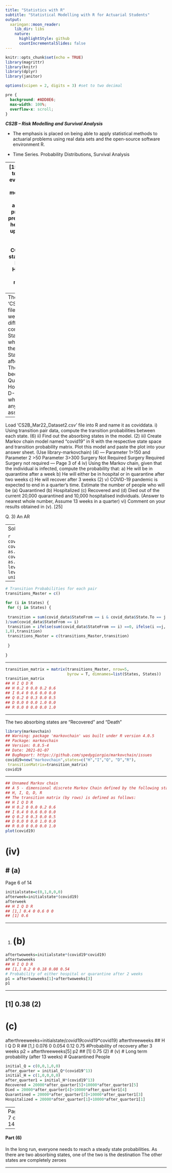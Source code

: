 ```yaml
---
title: "Statistics with R"
subtitle: "Statistical Modelling with R for Actuarial Students"
output:
  xaringan::moon_reader:
    lib_dir: libs
    nature:
      highlightStyle: github
      countIncrementalSlides: false
---
```


```r
knitr::opts_chunk$set(echo = TRUE)
library(magrittr)
library(knitr)
library(dplyr)
library(janitor)

options(scipen = 2, digits = 3) #set to two decimal 
```

```css
pre {
  background: #ADD8E6;
  max-width: 100%;
  overflow-x: scroll;
}
```


***CS2B – Risk Modelling and Survival Analysis ***


* The emphasis is placed on being able to apply statistical methods to actuarial problems using real data sets and the open-source software environment R. 

* Time Series. Probability Distributions, Survival Analysis

---
[15]
Q. 2) An Actuary tried to predict the COVID-19 evolution by using Markov chain which involved 
modelling transitions from one state to another according to a transition probability matrix. 
These predictions are expected to help the authorities to set up adequate protocols for 
managing the post-confinement due to COVID-19.
There are five states in the model namely Infected, Quarantined, Hospitalised, Recovered and 
Death which are measured at the end of each week.
---
The ‘CS2B_Mar22_Dataset2.csv’ file contains the recorded weekly transitions between 
different states. Each row contains a pair of State_From and State_To where State_From 
denotes the starting state and State_To denotes the state after a week’s transition. 
The following notation has been used:
I-Infected, Q-Quarantined, H-Hospitalised, R-Recovered, D-Death
Those states which have no transition to any another state can be assumed to be absorbing.
---
Load ‘CS2B_Mar22_Dataset2.csv’ file into R and name it as coviddata.
i) Using transition pair data, compute the transition probabilities between each state. (6)
ii) Find out the absorbing states in the model. (2)
iii) Create Markov chain model named “covid19” in R with the respective state space and 
transition probability matrix. Plot this model and paste the plot into your answer sheet. 
(Use library-markovchain) (4)
---
Parameter 1>150 and Parameter 2 >50
Parameter 
3>300
Surgery Not 
Required
Surgery 
Required
Surgery not
required
---
 Page 3 of 4
iv) Using the Markov chain, given that the individual is infected, compute the probability that:
a) He will be in quarantine after a week 
b) He will either be in hospital or in quarantine after two weeks 
c) He will recover after 3 weeks (2)
v) COVID-19 pandemic is expected to end in a quarter’s time. 
Estimate the number of people who will be (a) Quarantined (b) Hospitalized (c) Recovered 
and (d) Died out of the current 20,000 quarantined and 10,000 hospitalised individuals. 
(Answer to nearest whole number, Assume 13 weeks in a quarter)
vi) Comment on your results obtained in (v). 
[25]

Q. 3) An AR

---
Solution 2:
# i)

```r
covid_data=read.csv("CS2B_Mar22_Dataset2.csv")
covid_data$StateFrom = as.factor(covid_data$StateFrom)
covid_data$State.To = as.factor(covid_data$State.To)
States_From = levels(covid_data$StateFrom)
States_To = levels(covid_data$State.To)
States = unique(c(States_From,States_To))
```

---

```r
# Transition Probabilities for each pair
transitions_Master = c()

for (i in States) {
 for (j in States) {
 
 transition = sum(covid_data$StateFrom == i & covid_data$State.To == j
)/sum(covid_data$StateFrom == i)
 transition = ifelse(sum(covid_data$StateFrom == i) ==0, ifelse(i ==j, 
1,0),transition)
 transitions_Master = c(transitions_Master,transition)
 
 }
 
}

```

---

```r
transition_matrix = matrix(transitions_Master, nrow=5, 
                           byrow = T, dimnames=list(States, States))
transition_matrix
## H I Q D R
## H 0.2 0 0.0 0.2 0.6
## I 0.4 0 0.6 0.0 0.0
## Q 0.2 0 0.3 0.0 0.5
## D 0.0 0 0.0 1.0 0.0
## R 0.0 0 0.0 0.0 1.0
```

---

The two absorbing states are "Recovered" and "Death"


```r
library(markovchain)
## Warning: package 'markovchain' was built under R version 4.0.5
## Package: markovchain
## Version: 0.8.5-4
## Date: 2021-01-07
## BugReport: https://github.com/spedygiorgio/markovchain/issues
covid19=new("markovchain",states=c("H","I","Q", "D","R"),
 transitionMatrix=transition_matrix)
covid19

```


---

```r
## Unnamed Markov chain 
## A 5 - dimensional discrete Markov Chain defined by the following states: 
## H, I, Q, D, R 
## The transition matrix (by rows) is defined as follows: 
## H I Q D R
## H 0.2 0 0.0 0.2 0.6
## I 0.4 0 0.6 0.0 0.0
## Q 0.2 0 0.3 0.0 0.5
## D 0.0 0 0.0 1.0 0.0
## R 0.0 0 0.0 0.0 1.0
plot(covid19)
```
# (iv)
# (a)
---
Page 6 of 14
```r
initialstate=c(0,1,0,0,0)
afterweek=initialstate*(covid19)
afterweek
## H I Q D R
## [1,] 0.4 0 0.6 0 0
## [1] 0.6
```

---

(1)
# (b)

```r
aftertwoweeks=initialstate*(covid19*covid19)
aftertwoweeks
## H I Q D R
## [1,] 0.2 0 0.18 0.08 0.54
# Probability of either hospital or quarantine after 2 weeks
p1 = aftertwoweeks[1]+aftertwoweeks[3]
p1
```
---

## [1] 0.38 (2)
# (c)
afterthreeweeks=initialstate*(covid19*covid19*covid19)
afterthreeweeks
## H I Q D R
## [1,] 0.076 0 0.054 0.12 0.75
#Probability of recovery after 3 weeks
p2 = afterthreeweeks[5]
p2
## [1] 0.75 (2)
# (v)
# Long term probability (after 13 weeks)
# Quarantined People

```r
initial_Q = c(0,0,1,0,0)
after_quarter = initial_Q*(covid19^13)
initial_H = c(1,0,0,0,0)
after_quarter1 = initial_H*(covid19^13)
Recovered = 20000*after_quarter[5]+10000*after_quarter1[5]
Died = 20000*after_quarter[4]+10000*after_quarter1[4]
Quarantined = 20000*after_quarter[3]+10000*after_quarter1[3]
Hospitalized = 20000*after_quarter[1]+10000*after_quarter1[1]

```
---
Page 7 of 14
```r
round(Recovered,0)
## [1] 26071
round(Died,0)
## [1] 3929
round(Hospitalized,0)
## [1] 0
round(Quarantined,0)
## [1] 0
```

---

#### Part (6)

In the long run, everyone needs to reach a steady state probabilities. 
As there are two absorbing states, one of the two is the destination
The other states are completely zeroes

---

